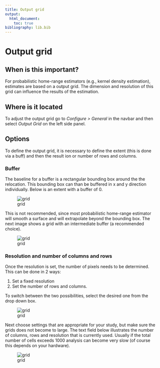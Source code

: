 ```yaml
---
title: Output grid
output: 
  html_document:
    toc: true
bibliography: lib.bib
---
```


# Output grid
##  When is this important?
For probabilistic home-range estimators (e.g., kernel density estimation), estimates are based on a output grid. The dimension and resolution of this grid can influence the results of the estimation.

## Where is it located
To adjust the output grid go to *Configure > General*  in the navbar and then select *Output Grid* on the left side panel.

## Options 
To define the output grid, it is necessary to define the extent (this is done via a buff) and then the result ion or number of rows and columns.

### Buffer
The baseline for a buffer is a rectangular bounding box around the the relocation. This bounding box can than be buffered in x and y direction individually. Below is an extent with a buffer of 0.

![grid](img/guiGrid1.png)

This is not recommended, since most probabilistic home-range estimator will smooth a surface and will extrapolate beyond the bounding box. The next image shows a grid with an intermediate buffer (a recommended choice). 

![grid](img/guiGrid2.png)


### Resolution and number of columns and rows
Once the resolution is set, the number of pixels needs to be determined. This can be done in 2 ways:

1. Set a fixed resolution
2. Set the number of rows and columns.

To switch between the two possibilities, select the desired one from the drop down box.

![grid](img/guiGrid3.png)

Next choose settings that are appropriate for your study, but make sure the grids does not become to large. The text field below illustrates the number of columns, rows and resolution that is currently used. Usually if the total number of cells exceeds 1000 analysis can become very slow (of course this depends on your hardware). 

![grid](img/guiGrid4.png)


